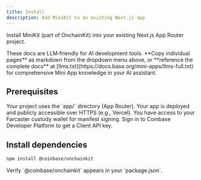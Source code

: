 ```yaml
---
title: Install
description: Add MiniKit to an existing Next.js app
---
```


Install MiniKit (part of OnchainKit) into your existing Next.js App Router project.

<Tip>
These docs are LLM‑friendly for AI development tools. **Copy individual pages** as markdown from the dropdown menu above, or **reference the complete docs** at [llms.txt](https://docs.base.org/mini-apps/llms-full.txt) for comprehensive Mini App knowledge in your AI assistant.
</Tip>

## Prerequisites

<AccordionGroup>
<Accordion title="Next.js App Router">
Your project uses the `app/` directory (App Router).
</Accordion>
<Accordion title="Deployment">
Your app is deployed and publicly accessible over HTTPS (e.g., Vercel).
</Accordion>
<Accordion title="Farcaster account">
You have access to your Farcaster custody wallet for manifest signing.
</Accordion>
<Accordion title="CDP account (for API key)">
Sign in to Coinbase Developer Platform to get a Client API key.
</Accordion>
</AccordionGroup>

## Install dependencies

```bash
npm install @coinbase/onchainkit
```

<Check>
Verify `@coinbase/onchainkit` appears in your `package.json`.
</Check>




